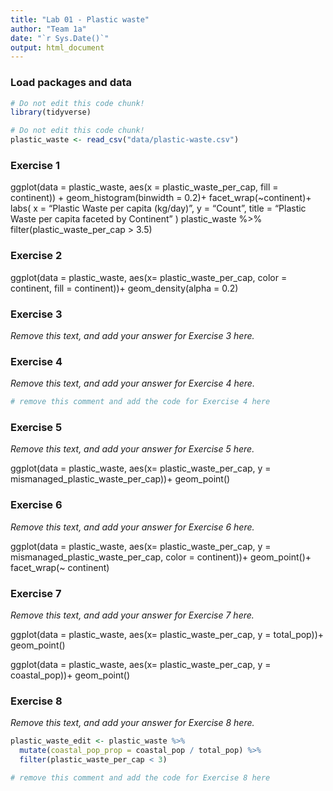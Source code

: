 ```yaml
---
title: "Lab 01 - Plastic waste"
author: "Team 1a"
date: "`r Sys.Date()`"
output: html_document
---
```


### Load packages and data

```r
# Do not edit this code chunk!
library(tidyverse) 
```

```r
# Do not edit this code chunk!
plastic_waste <- read_csv("data/plastic-waste.csv")
```

### Exercise 1
ggplot(data = plastic_waste, aes(x = plastic_waste_per_cap, fill = continent)) +
  geom_histogram(binwidth = 0.2)+
  facet_wrap(~continent)+
  labs(
    x = "Plastic Waste per capita (kg/day)",
    y = "Count",
    title = "Plastic Waste per capita faceted by Continent"
)
plastic_waste %>%
  filter(plastic_waste_per_cap > 3.5)


### Exercise 2

ggplot(data = plastic_waste, aes(x= plastic_waste_per_cap, color = continent, fill = continent))+
  geom_density(alpha = 0.2)


### Exercise 3

*Remove this text, and add your answer for Exercise 3 here.*

### Exercise 4

*Remove this text, and add your answer for Exercise 4 here.*

```r
# remove this comment and add the code for Exercise 4 here
```

### Exercise 5

*Remove this text, and add your answer for Exercise 5 here.*

ggplot(data = plastic_waste, aes(x= plastic_waste_per_cap, y = mismanaged_plastic_waste_per_cap))+ geom_point()

### Exercise 6

*Remove this text, and add your answer for Exercise 6 here.*

ggplot(data = plastic_waste, aes(x= plastic_waste_per_cap, y = mismanaged_plastic_waste_per_cap, color = continent))+ geom_point()+ facet_wrap(~ continent)

### Exercise 7

*Remove this text, and add your answer for Exercise 7 here.*

ggplot(data = plastic_waste, aes(x= plastic_waste_per_cap, y = total_pop))+ geom_point()


ggplot(data = plastic_waste, aes(x= plastic_waste_per_cap, y = coastal_pop))+ geom_point()

### Exercise 8

*Remove this text, and add your answer for Exercise 8 here.*

```r
plastic_waste_edit <- plastic_waste %>% 
  mutate(coastal_pop_prop = coastal_pop / total_pop) %>%
  filter(plastic_waste_per_cap < 3)

# remove this comment and add the code for Exercise 8 here
```

